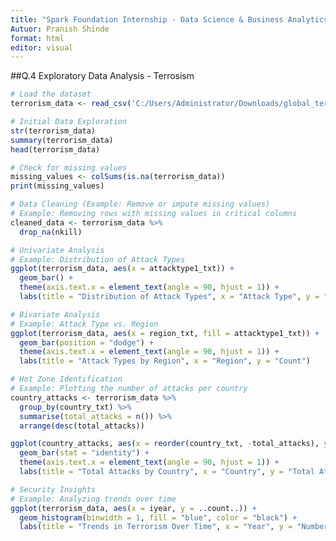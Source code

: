 ---
title: "Spark Foundation Internship - Data Science & Business Analytics TASK-4"
Autuor: Pranish Shinde
format: html
editor: visual
---

##Q.4 Exploratory Data Analysis - Terrosism

```{r}

# Load the dataset
terrorism_data <- read_csv('C:/Users/Administrator/Downloads/global_terrorism_database_0718dist.csv')

# Initial Data Exploration
str(terrorism_data)
summary(terrorism_data)
head(terrorism_data)

# Check for missing values
missing_values <- colSums(is.na(terrorism_data))
print(missing_values)

# Data Cleaning (Example: Remove or impute missing values)
# Example: Removing rows with missing values in critical columns
cleaned_data <- terrorism_data %>%
  drop_na(nkill)

# Univariate Analysis
# Example: Distribution of Attack Types
ggplot(terrorism_data, aes(x = attacktype1_txt)) +
  geom_bar() +
  theme(axis.text.x = element_text(angle = 90, hjust = 1)) +
  labs(title = "Distribution of Attack Types", x = "Attack Type", y = "Count")

# Bivariate Analysis
# Example: Attack Type vs. Region
ggplot(terrorism_data, aes(x = region_txt, fill = attacktype1_txt)) +
  geom_bar(position = "dodge") +
  theme(axis.text.x = element_text(angle = 90, hjust = 1)) +
  labs(title = "Attack Types by Region", x = "Region", y = "Count")

# Hot Zone Identification
# Example: Plotting the number of attacks per country
country_attacks <- terrorism_data %>%
  group_by(country_txt) %>%
  summarise(total_attacks = n()) %>%
  arrange(desc(total_attacks))

ggplot(country_attacks, aes(x = reorder(country_txt, -total_attacks), y = total_attacks)) +
  geom_bar(stat = "identity") +
  theme(axis.text.x = element_text(angle = 90, hjust = 1)) +
  labs(title = "Total Attacks by Country", x = "Country", y = "Total Attacks")

# Security Insights
# Example: Analyzing trends over time
ggplot(terrorism_data, aes(x = iyear, y = ..count..)) +
  geom_histogram(binwidth = 1, fill = "blue", color = "black") +
  labs(title = "Trends in Terrorism Over Time", x = "Year", y = "Number of Attacks")

```
